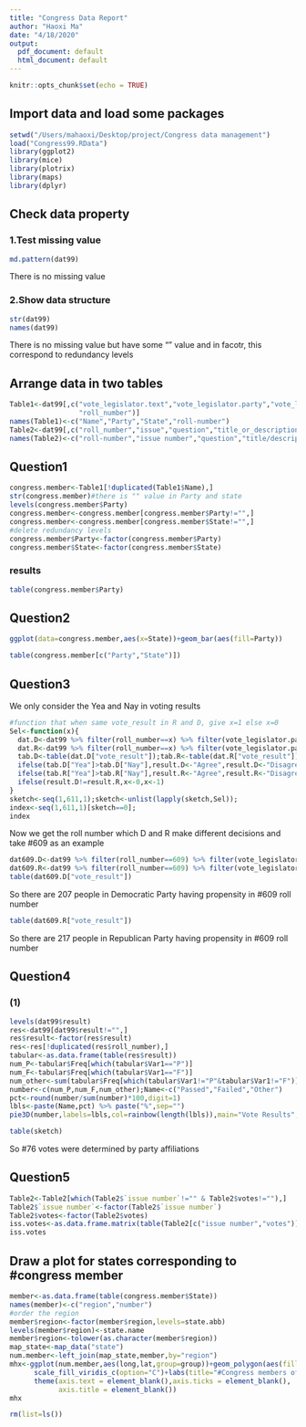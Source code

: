 ```yaml
---
title: "Congress Data Report"
author: "Haoxi Ma"
date: "4/18/2020"
output:
  pdf_document: default
  html_document: default
---
```


```r
knitr::opts_chunk$set(echo = TRUE)
```

## Import data and load some packages
```r
setwd("/Users/mahaoxi/Desktop/project/Congress data management")
load("Congress99.RData")
library(ggplot2)
library(mice)
library(plotrix)
library(maps)
library(dplyr)
```

## Check data property

### 1.Test missing value
```r
md.pattern(dat99)
```
There is no missing value

### 2.Show data structure
```r
str(dat99)
names(dat99)
```
There is no missing value but have some "" value and in facotr, this correspond to redundancy levels

## Arrange data in two tables
```r
Table1<-dat99[,c("vote_legislator.text","vote_legislator.party","vote_legislator.state",
                 "roll_number")]
names(Table1)<-c("Name","Party","State","roll-number")
Table2<-dat99[,c("roll_number","issue","question","title_or_description","vote_result")]
names(Table2)<-c("roll-number","issue number","question","title/description","votes")
```

## Question1
```r
congress.member<-Table1[!duplicated(Table1$Name),]
str(congress.member)#there is "" value in Party and state
levels(congress.member$Party)
congress.member<-congress.member[congress.member$Party!="",]
congress.member<-congress.member[congress.member$State!="",]
#delete redundancy levels
congress.member$Party<-factor(congress.member$Party)
congress.member$State<-factor(congress.member$State)
```
### results
```r
table(congress.member$Party)
```

## Question2
```r
ggplot(data=congress.member,aes(x=State))+geom_bar(aes(fill=Party))
```

```r
table(congress.member[c("Party","State")])
```

## Question3
We only consider the Yea and Nay in voting results
```r
#function that when same vote_result in R and D, give x=1 else x=0
Sel<-function(x){
  dat.D<-dat99 %>% filter(roll_number==x) %>% filter(vote_legislator.party=="D")
  dat.R<-dat99 %>% filter(roll_number==x) %>% filter(vote_legislator.party=="R")
  tab.D<-table(dat.D["vote_result"]);tab.R<-table(dat.R["vote_result"])
  ifelse(tab.D["Yea"]>tab.D["Nay"],result.D<-"Agree",result.D<-"Disagree")
  ifelse(tab.R["Yea"]>tab.R["Nay"],result.R<-"Agree",result.R<-"Disagree")
  ifelse(result.D!=result.R,x<-0,x<-1)
}
sketch<-seq(1,611,1);sketch<-unlist(lapply(sketch,Sel));
index<-seq(1,611,1)[sketch==0];
index
```
Now we get the roll number which D and R make different decisions and take #609 as an example
```r
dat609.D<-dat99 %>% filter(roll_number==609) %>% filter(vote_legislator.party=="D")
dat609.R<-dat99 %>% filter(roll_number==609) %>% filter(vote_legislator.party=="R")
table(dat609.D["vote_result"])
```
So there are 207 people in Democratic Party having propensity in #609 roll number
```r
table(dat609.R["vote_result"])
```
So there are 217 people in Republican Party having propensity in #609 roll number

## Question4
### (1)
```r
levels(dat99$result)
res<-dat99[dat99$result!="",]
res$result<-factor(res$result)
res<-res[!duplicated(res$roll_number),]
tabular<-as.data.frame(table(res$result))
num_P<-tabular$Freq[which(tabular$Var1=="P")]
num_F<-tabular$Freq[which(tabular$Var1=="F")]
num_other<-sum(tabular$Freq[which(tabular$Var1!="P"&tabular$Var1!="F")])
number<-c(num_P,num_F,num_other);Name<-c("Passed","Failed","Other")
pct<-round(number/sum(number)*100,digit=1)
lbls<-paste(Name,pct) %>% paste("%",sep="")
pie3D(number,labels=lbls,col=rainbow(length(lbls)),main="Vote Results",theta = pi/4)
```

```r
table(sketch)
```
So #76 votes were determined by party affiliations

## Question5
```r
Table2<-Table2[which(Table2$`issue number`!="" & Table2$votes!=""),]
Table2$`issue number`<-factor(Table2$`issue number`)
Table2$votes<-factor(Table2$votes)
iss.votes<-as.data.frame.matrix(table(Table2[c("issue number","votes")]))
iss.votes
```

## Draw a plot for states corresponding to #congress member
```r
member<-as.data.frame(table(congress.member$State))
names(member)<-c("region","number")
#order the region
member$region<-factor(member$region,levels=state.abb)
levels(member$region)<-state.name
member$region<-tolower(as.character(member$region))
map_state<-map_data("state")
num.member<-left_join(map_state,member,by="region")
mhx<-ggplot(num.member,aes(long,lat,group=group))+geom_polygon(aes(fill=number),color="white")+
      scale_fill_viridis_c(option="C")+labs(title="#Congress members of states")+
      theme(axis.text = element_blank(),axis.ticks = element_blank(),
            axis.title = element_blank())
mhx
```

```r
rm(list=ls())
```
















